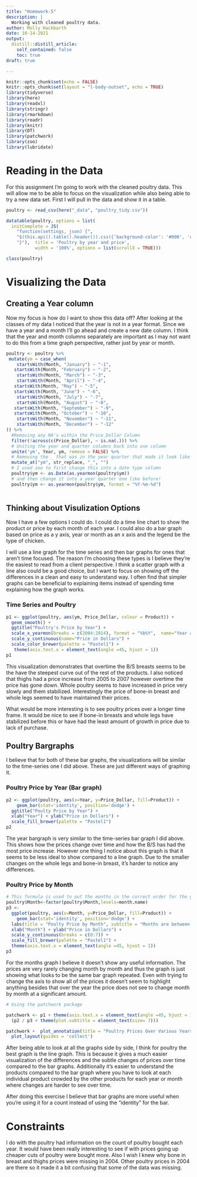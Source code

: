 ```yaml
---
title: "Homework-5"
description: |
  Working with cleaned poultry data.
author: Molly Hackbarth
date: 10-14-2021
output:
  distill::distill_article:
    self_contained: false
    toc: true
draft: true

---
```



```r
knitr::opts_chunk$set(echo = FALSE)
knitr::opts_chunk$set(layout = "l-body-outset", echo = TRUE)
library(tidyverse)
library(here)
library(readxl)
library(stringr)
library(rmarkdown)
library(readr)
library(knitr)
library(DT)
library(patchwork)
library(zoo)
library(lubridate)
```

# Reading in the Data 

For this assignment I'm going to work with the cleaned poultry data. This will allow me to be able to focus on the visualization while also being able to try a new data set. First I will pull in the data and show it in a table. 

```r
poultry <- read_csv(here("_data", "poultry_tidy.csv"))

datatable(poultry, options = list(
  initComplete = JS(
    "function(settings, json) {",
    "$(this.api().table().header()).css({'background-color': '#000', 'color': '#fff'});",
    "}"),  title = 'Poultry by year and price',
           width = '100%', options = list(scrollX = TRUE))) 

class(poultry)
```

# Visualizing the Data

## Creating a Year column

Now my focus is how do I want to show this data off? After looking at the classes of my data I noticed that the year is not in a year format. Since we have a year and a month I'll go ahead and create a new date column. I think that the year and month columns separately are important as I may not want to do this from a time graph perspective, rather just by year or month. 

```r
poultry <- poultry %>% 
 mutate(ym = case_when(
    startsWith(Month, "January") ~ "-1", 
   startsWith(Month, "February") ~ "-2", 
    startsWith(Month, "March") ~ "-3",
    startsWith(Month, "April") ~ "-4",
   startsWith(Month, "May") ~ "-5", 
   startsWith(Month, "June") ~ "-6", 
    startsWith(Month, "July") ~ "-7",
    startsWith(Month, "August") ~ "-8",
   startsWith(Month, "September") ~ "-9", 
   startsWith(Month, "October") ~ "-10", 
    startsWith(Month, "November") ~ "-11",
    startsWith(Month, "December") ~ "-12"
)) %>% 
  #Removing any NA's within the Price_Dollar Column
  filter(!across(c(Price_Dollar), ~ is.na(.))) %>%
  # Uniting the year and quarter columns back into one column 
  unite('ym', Year, ym, remove = FALSE) %>%
  # Removing the _ that was in the year quarter that made it look like this 2003_-1
  mutate_at("ym", str_replace, "_", "")
  # I used zoo to first change this into a date type column 
  poultry$ym <- as.Date(as.yearmon(poultry$ym))
  # and then change it into a year quarter one like before!
  poultry$ym <- as.yearmon(poultry$ym, format = "%Y-%m-%d")
  

```


## Thinking about Visulization Options

Now I have a few options I could do. I could do a time line chart to show the product or price by each month of each year. I could also do a bar graph based on price as a y axis, year or month as an x axis and the legend be the type of chicken. 

I will use a line graph for the time series and then bar graphs for ones that aren't time focused. The reason I'm choosing these types is I believe they're the easiest to read from a client perspective. I think a scatter graph with a line also could be a good choice, but I want to focus on showing off the differences in a clean and easy to understand way. I often find that simpler graphs can be beneficial to explaining items instead of spending time explaining how the graph works. 

### Time Series and Poultry

```r

p1 <- ggplot(poultry, aes(ym, Price_Dollar, colour = Product)) + 
  geom_smooth() + 
  ggtitle("Poultry's Price by Year") +
  scale_x_yearmon(breaks = c(2004:2014), format = "%b%Y",  name="Year and Month") +
  scale_y_continuous(name="Price in Dollars") + 
  scale_color_brewer(palette = "Pastel1") + 
   theme(axis.text.x = element_text(angle =45, hjust = 1))
p1


```
This visualization demonstrates that overtime the B/S breasts seems to be the have the steepest curve out of the rest of the products. I also noticed that thighs had a price increase from 2005 to 2007 however overtime the price has gone down. Whole poultry seems to have increased in price very slowly and them stabilized. Interestingly the price of bone-in breast and whole legs seemed to have maintained their prices. 

What would be more interesting is to see poultry prices over a longer time frame. It would be nice to see if bone-in breasts and whole legs have stabilized before this or have had the least amount of growth in price due to lack of purchase. 

## Poultry Bargraphs

I believe that for both of these bar graphs, the visualizations will be similar to the time-series one I did above. These are just different ways of graphing it. 

### Poultry Price by Year (Bar graph)

```r

p2 <- ggplot(poultry, aes(x=Year, y=Price_Dollar, fill=Product)) +
    geom_bar(stat='identity', position='dodge') + 
  ggtitle("Poulty Price by Year") +
  xlab("Year") + ylab("Price in Dollars") + 
  scale_fill_brewer(palette = "Pastel1")
p2

```
The year bargraph is very similar to the time-series bar graph I did above. This shows how the prices change over time and how the B/S has had the most price increase. However one thing I notice about this graph is that it seems to be less ideal to show compared to a line graph. Due to the smaller changes on the whole legs and bone-in breast, it's harder to notice any differences.

### Poultry Price by Month 

```r

# This formula is used to put the months in the correct order for the ggplot
poultry$Month<-factor(poultry$Month,levels=month.name)
p3 <- 
  ggplot(poultry, aes(x=Month, y=Price_Dollar, fill=Product)) +
    geom_bar(stat='identity', position='dodge') + 
  labs(title = "Poulty Price by Month", subtitle = "Months are between 2004-2013") + 
  xlab("Month") + ylab("Price in Dollars") + 
  scale_y_continuous(breaks = c(0:7)) + 
  scale_fill_brewer(palette = "Pastel1") + 
  theme(axis.text.x = element_text(angle =45, hjust = 1))
p3

```
For the months graph I believe it doesn't show any useful information. The prices are very rarely changing month by month and thus the graph is just showing what looks to be the same bar graph repeated. Even with trying to change the axis to show all of the prices it doesn't seem to highlight anything besides that over the year the price does not see to change month by month at a significant amount. 


```r

# Using the patchwork package

patchwork <- p1 + theme(axis.text.x = element_text(angle =45, hjust = 1), legend.position="none") | 
  (p2 / p3 + theme(plot.subtitle = element_text(size= 7))) 

patchwork +  plot_annotation(title = "Poultry Prices Over Various Years and Months") + 
  plot_layout(guides = 'collect')
```
After being able to look at all the graphs side by side, I think for poultry the best graph is the line graph. This is because it gives a much easier visualization of the differences and the subtle changes of prices over time compared to the bar graphs. Additionally it's easier to understand the products compared to the bar graph where you have to look at each individual product crowded by the other products for each year or month where changes are harder to see over time. 

 After doing this exercise I believe that bar graphs are more useful when you're using it for a count instead of using the "identity" for the bar. 



# Constraints

I do with the poultry had information on the count of poultry bought each year. It would have been really interesting to see if with prices going up cheaper cuts of poultry were bought more. Also I wish I knew why bone in breast and thighs prices were missing in 2004. Other poultry prices in 2004 are there so it made it a bit confusing that some of the data was missing.




